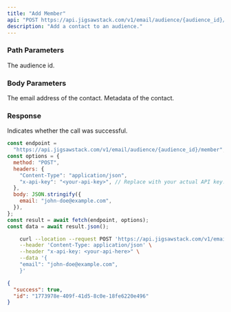 ```yaml
---
title: "Add Member"
api: "POST https://api.jigsawstack.com/v1/email/audience/{audience_id}/member"
description: "Add a contact to an audience."
---
```


### Path Parameters

<ParamField path="audience_id" type="string" required>
  The audience id.
</ParamField>

### Body Parameters

<ParamField body="email" type="string" required>
  The email address of the contact.
</ParamField>

<ParamField body="metadata" type="object">
  Metadata of the contact.
</ParamField>

<Snippet file="header.mdx" />

### Response

<ResponseField name="success" type="boolean">
  Indicates whether the call was successful.
</ResponseField>

<RequestExample>

```javascript Node.js
const endpoint =
  "https://api.jigsawstack.com/v1/email/audience/{audience_id}/member";
const options = {
  method: "POST",
  headers: {
    "Content-Type": "application/json",
    "x-api-key": "<your-api-key>", // Replace with your actual API key.
  },
  body: JSON.stringify({
    email: "john-doe@example.com",
  }),
};
const result = await fetch(endpoint, options);
const data = await result.json();
```

```bash cURL
    curl --location --request POST 'https://api.jigsawstack.com/v1/email/audience/{audience_id}/member' \
    --header 'Content-Type: application/json' \
    --header "x-api-key: <your-api-here>" \
    --data '{
    "email": "john-doe@example.com",
    }'
```

</RequestExample>

<ResponseExample>

```json Response
{
  "success": true,
  "id": "1773978e-409f-41d5-8c0e-18fe6220e496"
}
```

</ResponseExample>
